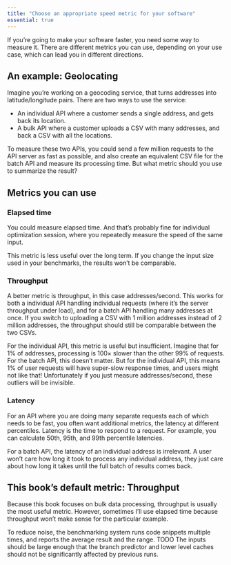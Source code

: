 ```yaml
---
title: "Choose an appropriate speed metric for your software"
essential: true
---
```


If you're going to make your software faster, you need some way to measure it.
There are different metrics you can use, depending on your use case, which can lead you in different directions.

## An example: Geolocating

Imagine you're working on a geocoding service, that turns addresses into latitude/longitude pairs.
There are two ways to use the service:

* An individual API where a customer sends a single address, and gets back its location.
* A bulk API where a customer uploads a CSV with many addresses, and back a CSV with all the locations.

To measure these two APIs, you could send a few million requests to the API server as fast as possible, and also create an equivalent CSV file for the batch API and measure its processing time.
But what metric should you use to summarize the result?

## Metrics you can use

### Elapsed time

You could measure elapsed time.
And that's probably fine for individual optimization session, where you repeatedly measure the speed of the same input.

This metric is less useful over the long term.
If you change the input size used in your benchmarks, the results won't be comparable.

### Throughput

A better metric is throughput, in this case addresses/second.
This works for both a individual API handling individual requests (where it's the server throughput under load), and for a batch API handling many addresses at once.
If you switch to uploading a CSV with 1 million addresses instead of 2 million addresses, the throughput should still be comparable between the two CSVs.

For the individual API, this metric is useful but insufficient.
Imagine that for 1% of addresses, processing is 100× slower than the other 99% of requests.
For the batch API, this doesn't matter.
But for the individual API, this means 1% of user requests will have super-slow response times, and users might not like that!
Unfortunately if you just measure addresses/second, these outliers will be invisible.

### Latency

For an API where you are doing many separate requests each of which needs to be fast, you often want additional metrics, the latency at different percentiles.
Latency is the time to respond to a request.
For example, you can calculate 50th, 95th, and 99th percentile latencies.

For a batch API, the latency of an individual address is irrelevant.
A user won't care how long it took to process any individual address, they just care about how long it takes until the full batch of results comes back.

## This book's default metric: Throughput

Because this book focuses on bulk data processing, throughput is usually the most useful metric.
However, sometimes I'll use elapsed time because throughput won't make sense for the particular example.

To reduce noise, the benchmarking system runs code snippets multiple times, and reports the average result and the range. TODO
The inputs should be large enough that the branch predictor and lower level caches should not be significantly affected by previous runs.
